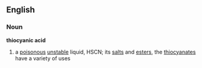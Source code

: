==English==
===Noun===
'''thiocyanic acid'''
#{{chemistry}} a [[poisonous]] [[unstable]] liquid, HSCN; its [[salt]]s and [[ester]]s, the [[thiocyanate]]s have a variety of uses